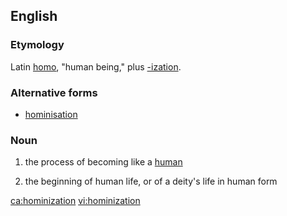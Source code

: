 ==English==

===Etymology===

Latin [[homo]], "human being," plus [[-ization]].

===Alternative forms===
*[[hominisation]]

===Noun===
{{en-noun|-}}

# {{context|paleontology|lang=en}} the process of becoming like a [[human]]
# {{context|theology|lang=en}} the beginning of human life, or of a deity's life in human form

[[ca:hominization]]
[[vi:hominization]]